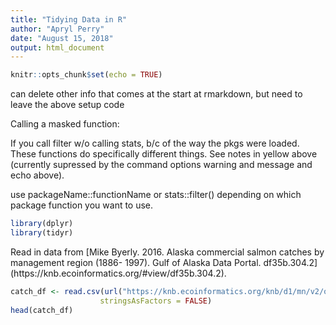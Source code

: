 ---
title: "Tidying Data in R"
author: "Apryl Perry"
date: "August 15, 2018"
output: html_document
---

```{r setup, include=FALSE}
knitr::opts_chunk$set(echo = TRUE)
```

can delete other info that comes at the start at rmarkdown, but need to leave the above setup code

Calling a masked function:

If you call filter w/o calling stats, b/c of the way the pkgs were loaded.  These functions do specifically different things.  See notes in yellow above (currently supressed by the command options warning and message and echo above).

use
packageName::functionName
or 
stats::filter()
depending on which package function you want to use.

```{r, warning = F, message = F}
library(dplyr)
library(tidyr)
```

Read in data from [Mike Byerly. 2016. Alaska commercial salmon catches by management region (1886- 1997). Gulf of Alaska Data Portal. df35b.304.2] (https://knb.ecoinformatics.org/#view/df35b.304.2).

```{r}
catch_df <- read.csv(url("https://knb.ecoinformatics.org/knb/d1/mn/v2/object/df35b.302.1", method = "libcurl"),
                    stringsAsFactors = FALSE)
head(catch_df)
```



